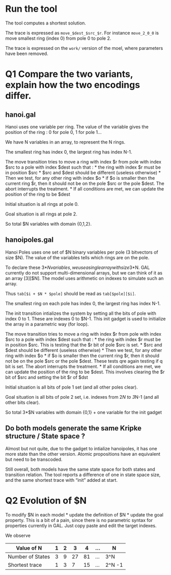 # Run the tool

The tool computes a shortest solution.

The trace is expressed as `move_$dest_$src_$r`.
For instance `move_2_0_0` is move smallest ring (index 0) from pole 0 to pole 2.

The trace is expressed on the `work/` version of the moel, where parameters have been removed.

# Q1 Compare the two variants, explain how the two encodings differ.

## hanoi.gal

Hanoi uses one variable per ring.
The value of the variable gives the position of the ring : 0 for pole 0, 1 for pole 1...

We have N variables in an array, to represent the N rings.

The smallest ring has index 0, the largest ring has index N-1.

The move transition tries to move a ring with index $r from pole with index $src to a pole with index $dest such that :
* the ring with index $r must be in position $src
* $src and $dest should be different (useless otherwise)
* Then we test, for any other ring with index $o
  * if $o is smaller then the current ring $r, then it should not be on the pole $src or the pole $dest. The abort interrupts the treatment.
* If all conditions are met, we can update the position of the ring to be $dest

Initial situation is all rings at pole 0.

Goal situation is all rings at pole 2.

So total $N variables with domain {0,1,2}.

## hanoipoles.gal

Hanoi Poles uses one set of $N binary variables per pole (3 bitvectors of size $N).
The value of the variables tells which rings are on the pole. 

To declare these 3*$N variables, we use a single array with size 3*$N.
GAL currently do not support multi-dimensional arrays, but we can think of it as an array [3][$N]. 
The model uses arithmetic on indexes to simulate such an array.

Thus `tab[$i + $N * $pole]` should be read as `tab[$pole][$i]`.

The smallest ring on each pole has index 0, the largest ring has index N-1.

The init transition intializes the system by setting all the bits of pole with index 0 to 1.
These are indexes 0 to $N-1.
This init gadget is used to initialize the array in a parametric way (for loop).

The move transition tries to move a ring with index $r from pole with index $src to a pole with index $dest such that :
* the ring with index $r must be in position $src. This is testing that the $r bit of pole $src is set.
* $src and $dest should be different (useless otherwise)
* Then we test, for any other ring with index $o
  * if $o is smaller then the current ring $r, then it should not be on the pole $src or the pole $dest. These tests qre again testing if q bit is set. The abort interrupts the treatment.
* If all conditions are met, we can update the position of the ring to be $dest. This involves clearing the $r bit of $src and setting the bit $r of $dst

Initial situation is all bits of pole 1 set (and all other poles clear).

Goal situation is all bits of pole 2 set, i.e. indexes from 2*N to 3*N-1 (and all other bits clear).

So total 3*$N variables with domain {0,1} + one variable for the init gadget

## Do both models generate the same Kripke structure / State space ?

Almost but not quite, due to the gadget to intialize hanoipoles, it has one more state than the other version.
Atomic propositions have an equivalent but need to be transcoded.

Still overall, both models have the same state space for both states and transition relation.
The tool reports a difference of one in state space size, and the same shortest trace with "init" added at start.

# Q2 Evolution of $N

To modify $N in each model
* update the definition of $N
* update the goal property. This is a bit of a pain, since there is no parametric syntax for properties currently in GAL. Just copy paste and edit the target indexes.

We observe

Value of N | 1 | 2 | 3 | 4 | ... | N
---|---|---|---|---|---|---
Number of States | 3 | 9 | 27 | 81 | ...| 3^N
Shortest trace | 1 | 3 | 7 | 15 | ...| 2^N -1


